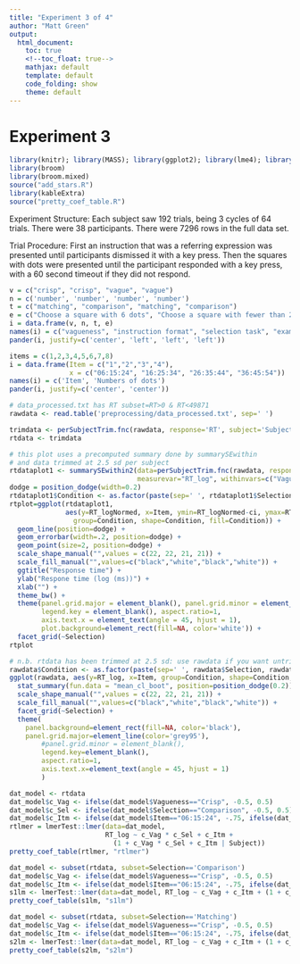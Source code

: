 ```yaml
---
title: "Experiment 3 of 4"
author: "Matt Green"
output:
  html_document:
    toc: true
    <!--toc_float: true-->
    mathjax: default
    template: default
    code_folding: show
    theme: default
---  
```

<style>
table, th, td {
    border: 1px grey;
    border-collapse: collapse;
    padding:2px 5px 2px 5px
}  
</style>

# Experiment 3

```r
library(knitr); library(MASS); library(ggplot2); library(lme4); library(xtable); library(plyr); library(lattice); library(LMERConvenienceFunctions); library(car); library(grid); library(lmerTest); library(reshape2); library(ggplot2); library(languageR); library(pander); source('summarySEwithin2.R'); library(Hmisc)
library(broom)
library(broom.mixed)
source("add_stars.R")
library(kableExtra)
source("pretty_coef_table.R")
```

Experiment Structure: 
Each subject saw 192 trials, being 3 cycles of 64 trials. There were 38 participants. There were 7296 rows in the full data set.

Trial Procedure: 
First an instruction that was a referring expression was presented until participants dismissed it with a key press. Then the squares with dots were presented until the participant responded with a key press, with a 60 second timeout if they did not respond.

```r
v = c("crisp", "crisp", "vague", "vague")
n = c('number', 'number', 'number', 'number')
t = c("matching", "comparison", "matching", "comparison")
e = c("Choose a square with 6 dots", "Choose a square with fewer than 20 dots", "Choose a square with about 10 dots", "Choose a square with far fewer than 20 dots")
i = data.frame(v, n, t, e)
names(i) = c("vagueness", "instruction format", "selection task", "example instruction")
pander(i, justify=c('center', 'left', 'left', 'left'))
```

```r
items = c(1,2,3,4,5,6,7,8)
i = data.frame(Item = c("1","2","3","4"),
               x = c("06:15:24", "16:25:34", "26:35:44", "36:45:54"))
names(i) = c('Item', 'Numbers of dots')
pander(i, justify=c('center', 'center'))
```

```r
# data_processed.txt has RT subset=RT>0 & RT<49871
rawdata <- read.table('preprocessing/data_processed.txt', sep=' ')
```

```r
trimdata <- perSubjectTrim.fnc(rawdata, response='RT', subject='Subject', trim = 2.5)$data
rtdata <- trimdata
```

```r
# this plot uses a precomputed summary done by summarySEwithin
# and data trimmed at 2.5 sd per subject
rtdataplot1 <- summarySEwithin2(data=perSubjectTrim.fnc(rawdata, response='RT', subject='Subject', trim = 2.5)$data,
                                measurevar="RT_log", withinvars=c("Vagueness", "Selection", "Item"), idvar="Subject")
dodge = position_dodge(width=0.2)
rtdataplot1$Condition <- as.factor(paste(sep=' ', rtdataplot1$Selection, rtdataplot1$Vagueness))
rtplot=ggplot(rtdataplot1,
              aes(y=RT_logNormed, x=Item, ymin=RT_logNormed-ci, ymax=RT_logNormed+ci,
                group=Condition, shape=Condition, fill=Condition)) +
  geom_line(position=dodge) +
  geom_errorbar(width=.2, position=dodge) +
  geom_point(size=2, position=dodge) +
  scale_shape_manual("",values = c(22, 22, 21, 21)) +
  scale_fill_manual("",values=c("black","white","black","white")) +
  ggtitle("Response time") +
  ylab("Respone time (log (ms))") + 
  xlab("") +
  theme_bw() +
  theme(panel.grid.major = element_blank(), panel.grid.minor = element_blank(),
        legend.key = element_blank(), aspect.ratio=1,
        axis.text.x = element_text(angle = 45, hjust = 1),
        plot.background=element_rect(fill=NA, color='white')) +
  facet_grid(~Selection) 
rtplot
```

```r
# n.b. rtdata has been trimmed at 2.5 sd: use rawdata if you want untrimmed data
rawdata$Condition <- as.factor(paste(sep=' ', rawdata$Selection, rawdata$Vagueness))
ggplot(rawdata, aes(y=RT_log, x=Item, group=Condition, shape=Condition, fill=Condition)) + 
  stat_summary(fun.data = "mean_cl_boot", position=position_dodge(0.2)) +
  scale_shape_manual("",values = c(22, 22, 21, 21)) +
  scale_fill_manual("",values=c("black","white","black","white")) +
  facet_grid(~Selection) +
  theme(
    panel.background=element_rect(fill=NA, color='black'),
    panel.grid.major=element_line(color='grey95'), 
        #panel.grid.minor = element_blank(),
        legend.key=element_blank(), 
        aspect.ratio=1,
        axis.text.x=element_text(angle = 45, hjust = 1)
        )
```


```r
dat_model <- rtdata
dat_model$c_Vag <- ifelse(dat_model$Vagueness=="Crisp", -0.5, 0.5)
dat_model$c_Sel <- ifelse(dat_model$Selection=="Comparison", -0.5, 0.5)
dat_model$c_Itm <- ifelse(dat_model$Item=="06:15:24", -.75, ifelse(dat_model$Item=="16:25:34", -.25, ifelse(dat_model$Item=="26:35:44", .25, .75)))
rtlmer = lmerTest::lmer(data=dat_model,
                        RT_log ~ c_Vag * c_Sel + c_Itm +
                          (1 + c_Vag * c_Sel + c_Itm | Subject))
pretty_coef_table(rtlmer, "rtlmer")
```

```r
dat_model <- subset(rtdata, subset=Selection=='Comparison')
dat_model$c_Vag <- ifelse(dat_model$Vagueness=="Crisp", -0.5, 0.5)
dat_model$c_Itm <- ifelse(dat_model$Item=="06:15:24", -.75, ifelse(dat_model$Item=="16:25:34", -.25, ifelse(dat_model$Item=="26:35:44", .25, .75)))
s1lm <- lmerTest::lmer(data=dat_model, RT_log ~ c_Vag + c_Itm + (1 + c_Vag + c_Itm | Subject))
pretty_coef_table(s1lm, "s1lm")
```

```r
dat_model <- subset(rtdata, subset=Selection=='Matching')
dat_model$c_Vag <- ifelse(dat_model$Vagueness=="Crisp", -0.5, 0.5)
dat_model$c_Itm <- ifelse(dat_model$Item=="06:15:24", -.75, ifelse(dat_model$Item=="16:25:34", -.25, ifelse(dat_model$Item=="26:35:44", .25, .75)))
s2lm <- lmerTest::lmer(data=dat_model, RT_log ~ c_Vag + c_Itm + (1 + c_Vag + c_Itm | Subject))
pretty_coef_table(s2lm, "s2lm")
```
